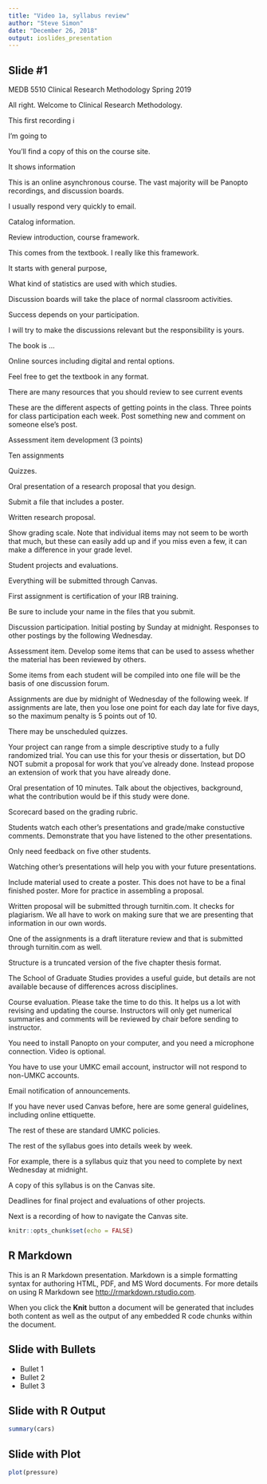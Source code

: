 ```yaml
---
title: "Video 1a, syllabus review"
author: "Steve Simon"
date: "December 26, 2018"
output: ioslides_presentation
---
```


## Slide #1

MEDB 5510
Clinical Research Methodology
Spring 2019

<div class="notes">

All right. Welcome to Clinical Research Methodology.

This first recording i

I'm going to 

You'll find a copy of this on the course site.

It shows information

This is an online asynchronous course. The vast majority will be Panopto recordings, and discussion boards.

I usually respond very quickly to email.

Catalog information.

Review introduction, course framework.

This comes from the textbook. I really like this framework.

It starts with general purpose,

What kind of statistics are used with which studies.

Discussion boards will take the place of normal classroom activities.

Success depends on your participation.

I will try to make the discussions relevant but the responsibility is yours.

The book is ...

Online sources including digital and rental options.

Feel free to get the textbook in any format.

There are many resources that you should review to see current events 

These are the different aspects of getting points in the class. Three points for class participation each week. Post something new and comment on someone else's post.

Assessment item development (3 points)

Ten assignments

Quizzes.

Oral presentation of a research proposal that you design.

Submit a file that includes a poster.

Written research proposal.

Show grading scale. Note that individual items may not seem to be worth that much, but these can easily add up and if you miss  even a few, it can make a difference in your grade level.

Student projects and evaluations.

Everything will be submitted through Canvas.

First assignment is certification of your IRB training. 

Be sure to include your name in the files that you submit.

Discussion participation. Initial posting by Sunday at midnight. Responses to other postings by the following Wednesday.

Assessment item. Develop some items that can be used to assess whether the material has been reviewed by others.

Some items from each student will be compiled into one file will be the basis of one discussion forum.

Assignments are due by midnight of Wednesday of the following week. If assignments are late, then you lose one point for each day late for five days, so the maximum penalty is 5 points out of 10.

There may be unscheduled quizzes.

Your project can range from a simple descriptive study to a fully randomized trial. You can use this for your thesis or dissertation, but DO NOT submit a proposal for work that you've already done. Instead propose an extension of work that you have already done.

Oral presentation of 10 minutes. Talk about the objectives, background, what the contribution would be if this study were done.

Scorecard based on the grading rubric.

Students watch each other's presentations and grade/make constuctive comments. Demonstrate that you have listened to the other presentations.

Only need feedback on five other students.

Watching other's presentations will help you with your future presentations.

Include material used to create a poster. This does not have to be a final finished poster. More for practice in assembling a proposal.

Written proposal will be submitted through turnitin.com. It checks for plagiarism. We all have to work on making sure that we are presenting that information in our own words.

One of the assignments is a draft literature review and that is submitted through turnitin.com as well.

Structure is a truncated version of the five chapter thesis format.

The School of Graduate Studies provides a useful guide, but details are not available because of differences across disciplines.

Course evaluation. Please take the time to do this. It helps us a lot with revising and updating the course. Instructors will only get numerical summaries and comments will be reviewed by chair before sending to instructor.

You need to install Panopto on your computer, and you need a microphone connection. Video is optional.

You have to use your UMKC email account, instructor will not respond to non-UMKC accounts.

Email notification of announcements.

If you have never used Canvas before, here are some general guidelines, including online ettiquette.

The rest of these are standard UMKC policies.

The rest of the syllabus goes into details week by week.

For example, there is a syllabus quiz that you need to complete by next Wednesday at midnight.

A copy of this syllabus is on the Canvas site.

Deadlines for final project and evaluations of other projects.

Next is a recording of how to navigate the Canvas site.



</div>

```r
knitr::opts_chunk$set(echo = FALSE)
```

## R Markdown

This is an R Markdown presentation. Markdown is a simple formatting syntax for authoring HTML, PDF, and MS Word documents. For more details on using R Markdown see <http://rmarkdown.rstudio.com>.

When you click the **Knit** button a document will be generated that includes both content as well as the output of any embedded R code chunks within the document.

## Slide with Bullets

- Bullet 1
- Bullet 2
- Bullet 3

## Slide with R Output

```r
summary(cars)
```

## Slide with Plot

```r
plot(pressure)
```

